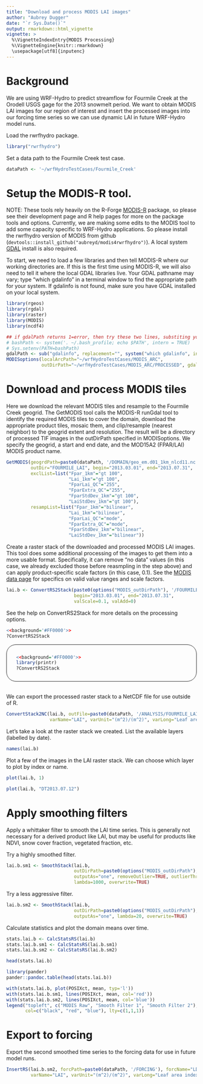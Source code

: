 ```yaml
---
title: "Download and process MODIS LAI images"
author: "Aubrey Dugger"
date: "`r Sys.Date()`"
output: rmarkdown::html_vignette
vignette: >
  %\VignetteIndexEntry{MODIS Processing}
  %\VignetteEngine{knitr::rmarkdown}
  \usepackage[utf8]{inputenc}
---
```


# Background
We are using WRF-Hydro to predict streamflow for Fourmile Creek at the Orodell USGS gage for the 2013 snowmelt period. We want to obtain MODIS LAI images for our region of interest and insert the processed images into our forcing time series so we can use dynamic LAI in future WRF-Hydro model runs.

Load the rwrfhydro package. 
```r
library("rwrfhydro")
```

Set a data path to the Fourmile Creek test case.
```r
dataPath <- '~/wrfHydroTestCases/Fourmile_Creek'
```

# Setup the MODIS-R tool.

NOTE: These tools rely heavily on the R-Forge <a href="https://r-forge.r-project.org/projects/modis/">MODIS-R</a> package, so please see their development page and R help pages for more on the package tools and options. Currently, we are making some edits to the MODIS tool to add some capacity specific to WRF-Hydro applications. So please install the rwrfhydro version of MODIS from github (`devtools::install_github("aubreyd/modis4rwrfhydro")`). A local system <a href="http://www.gdal.org/">GDAL</a> install is also required.

To start, we need to load a few libraries and then tell MODIS-R where our working directories are. If this is the first time using MODIS-R, we will also need to tell it where the local GDAL libraries live. Your GDAL pathname may vary; type "which gdalinfo" in a terminal window to find the appropriate path for your system. If gdalinfo is not found, make sure you have GDAL installed on your local system. 
```r
library(rgeos)
library(rgdal)
library(raster)
library(MODIS)
library(ncdf4)

## if gdalPath returns 1=error, then try these two lines, substiting your shell profile script as appropriate.
# bashPath <- system('. ~/.bash_profile; echo $PATH', intern = TRUE)
# Sys.setenv(PATH=bashPath)
gdalPath <- sub("gdalinfo", replacement="", system("which gdalinfo", intern=TRUE))
MODISoptions(localArcPath="~/wrfHydroTestCases/MODIS_ARC", 
             outDirPath="~/wrfHydroTestCases/MODIS_ARC/PROCESSED", gdalPath=gdalPath)
```


# Download and process MODIS tiles

Here we download the relevant MODIS tiles and resample to the Fourmile Creek geogrid. The GetMODIS tool calls the MODIS-R runGdal tool to identify the required MODIS tiles to cover the domain, download the appropriate product tiles, mosaic them, and clip/resample (nearest neighbor) to the geogrid extent and resolution. The result will be a directory of processed TIF images in the outDirPath specified in MODISoptions. We specify the geogrid, a start and end date, and the MOD15A2 (FPAR/LAI) MODIS product name.

```r
GetMODIS(geogrdPath=paste0(dataPath, '/DOMAIN/geo_em.d01_1km_nlcd11.nc'), prodName="MOD15A2",  
         outDir="FOURMILE_LAI", begin="2013.03.01", end="2013.07.31",
         exclList=list("Fpar_1km"="gt 100", 
                       "Lai_1km"="gt 100", 
                       "FparLai_QC"="255", 
                       "FparExtra_QC"="255", 
                       "FparStdDev_1km"="gt 100", 
                       "LaiStdDev_1km"="gt 100"), 
         resampList=list("Fpar_1km"="bilinear", 
                       "Lai_1km"="bilinear", 
                       "FparLai_QC"="mode", 
                       "FparExtra_QC"="mode", 
                       "FparStdDev_1km"="bilinear", 
                       "LaiStdDev_1km"="bilinear"))
```

Create a raster stack of the downloaded and processed MODIS LAI images. This tool does some additional processing of the images to get them into a more usable format. Specifically, it can remove "no data" values (in this case, we already excluded those before reasmpling in the step above) and can apply product-specific scale factors (in this case, 0.1). See the <a href="https://lpdaac.usgs.gov/products/modis_products_table">MODIS data page</a> for specifics on valid value ranges and scale factors.
```r
lai.b <- ConvertRS2Stack(paste0(options("MODIS_outDirPath"), '/FOURMILE_LAI'), "*Lai_1km.tif$", 
                         begin="2013.03.01", end="2013.07.31", 
                         valScale=0.1, valAdd=0)
```

See the help on ConvertRS2Stack for more details on the processing options.
```r
<<background='#FF0000'>>
?ConvertRS2Stack
```

<div style="border:1px solid; border-radius: 25px; padding: 12px 25px;">
```r
<<background='#FF0000'>>
library(printr)
?ConvertRS2Stack
```
</div>

<br>
We can export the processed raster stack to a NetCDF file for use outside of R.
```r
ConvertStack2NC(lai.b, outFile=paste0(dataPath, '/ANALYSIS/FOURMILE_LAI_SUM13.nc'), 
                varName="LAI", varUnit="(m^2)/(m^2)", varLong="Leaf area index", varNA=-1.e+36)
```

Let's take a look at the raster stack we created. List the available layers (labelled by date).
```r
names(lai.b)
```

Plot a few of the images in the LAI raster stack. We can choose which layer to plot by index or name.
```r
plot(lai.b, 1)
```

```r
plot(lai.b, "DT2013.07.12")
```


# Apply smoothing filters

Apply a whittaker filter to smooth the LAI time series. This is generally not necessary for a derived product like LAI, but may be useful for products like NDVI, snow cover fraction, vegetated fraction, etc.

Try a highly smoothed filter.
```r
lai.b.sm1 <- SmoothStack(lai.b, 
                         outDirPath=paste0(options("MODIS_outDirPath"), '/FOURMILE_LAI_SMOOTH1'), 
                         outputAs="one", removeOutlier=TRUE, outlierThreshold=0.5, 
                         lambda=1000, overwrite=TRUE)
```

Try a less aggressive filter.
```r
lai.b.sm2 <- SmoothStack(lai.b, 
                         outDirPath=paste0(options("MODIS_outDirPath"), '/FOURMILE_LAI_SMOOTH2'), 
                         outputAs="one", lambda=20, overwrite=TRUE)
```

Calculate statistics and plot the domain means over time.
```r
stats.lai.b <- CalcStatsRS(lai.b)
stats.lai.b.sm1 <- CalcStatsRS(lai.b.sm1)
stats.lai.b.sm2 <- CalcStatsRS(lai.b.sm2)
```

```r
head(stats.lai.b)
```

```r
library(pander)
pander::pandoc.table(head(stats.lai.b))
```

```r
with(stats.lai.b, plot(POSIXct, mean, typ='l'))
with(stats.lai.b.sm1, lines(POSIXct, mean, col='red'))
with(stats.lai.b.sm2, lines(POSIXct, mean, col='blue'))
legend("topleft", c("MODIS Raw", "Smooth Filter 1", "Smooth Filter 2"), 
       col=c("black", "red", "blue"), lty=c(1,1,1))
```


# Export to forcing

Export the second smoothed time series to the forcing data for use in future model runs.
```r
InsertRS(lai.b.sm2, forcPath=paste0(dataPath, '/FORCING'), forcName="LDASIN_DOMAIN1", 
         varName="LAI", varUnit="(m^2)/(m^2)", varLong="Leaf area index", overwrite=TRUE)
```
<br><br>



